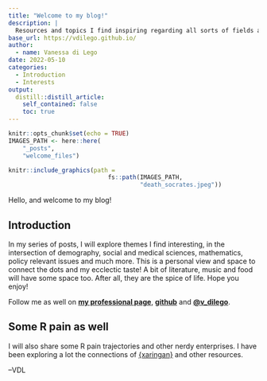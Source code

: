 ```yaml
---
title: "Welcome to my blog!"
description: |
  Resources and topics I find inspiring regarding all sorts of fields and issues
base_url: https://vdilego.github.io/
author:
  - name: Vanessa di Lego
date: 2022-05-10
categories:
  - Introduction
  - Interests
output:
  distill::distill_article:
    self_contained: false
    toc: true
---
```






```r
knitr::opts_chunk$set(echo = TRUE)
IMAGES_PATH <- here::here(
    "_posts",
    "welcome_files")
```

```r
knitr::include_graphics(path =
                            fs::path(IMAGES_PATH,
                                     "death_socrates.jpeg"))

```



Hello, and welcome to my blog!

## Introduction

In my series of posts, I will explore themes I find interesting, in the intersection of demography, social and medical sciences, mathematics, policy relevant issues and much more. This is a personal view and space to connect the dots and my ecclectic taste! A bit of literature, music and food will have some space too. After all, they are the spice of life. Hope you enjoy!

Follow me as well on [**my professional page**](http://www.wittgensteincentre.org/en/staff/member/di-lego.htm), [**github**](https://github.com/vdilego) and [**\@v_dilego**](https://twitter.com/v_dilego).


## Some R pain as well

I will also share some R pain trajectories and other nerdy enterprises. I have been exploring a lot the connections of [{xaringan}](https://github.com/yihui/xaringan) and other resources. 



--VDL

